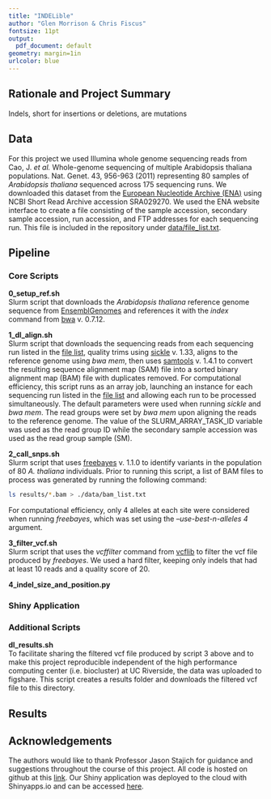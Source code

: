 ```yaml
---
title: "INDELible"
author: "Glen Morrison & Chris Fiscus"
fontsize: 11pt
output:
  pdf_document: default
geometry: margin=1in
urlcolor: blue
---
```

## Rationale and Project Summary  
Indels, short for insertions or deletions, are mutations 

## Data 
For this project we used Illumina whole genome sequencing reads from Cao, J. *et al.* Whole-genome sequencing of multiple Arabidopsis thaliana populations. Nat. Genet. 43, 956-963 (2011) representing 80 samples of *Arabidopsis thaliana* sequenced across 175 sequencing runs.  We downloaded this dataset from the [European Nucleotide Archive (ENA)](https://www.ebi.ac.uk/ena) using NCBI Short Read Archive accession SRA029270. We used the ENA website interface to create a file consisting of the sample accession, secondary sample accession, run accession, and FTP addresses for each sequencing run. This file is included in the repository under [data/file_list.txt](https://github.com/biodataprog/teamproject-indelible/blob/master/data/file_list.txt).    

## Pipeline  
### Core Scripts 
**0_setup_ref.sh**  
Slurm script that downloads the *Arabidopsis thaliana* reference genome sequence from [EnsemblGenomes](http://ensemblgenomes.org/) and references it with the *index* command from [bwa](https://github.com/lh3/bwa) v. 0.7.12. 

**1_dl_align.sh**  
Slurm script that downloads the sequencing reads from each sequencing run listed in the [file list](https://github.com/biodataprog/teamproject-indelible/blob/master/data/file_list.txt), quality trims using [sickle](https://github.com/najoshi/sickle) v. 1.33, aligns to the reference genome using *bwa mem*, then uses [samtools](https://github.com/samtools/samtools) v. 1.4.1 to convert the resulting sequence alignment map (SAM) file into a sorted binary alignment map (BAM) file with duplicates removed. For computational efficiency, this script runs as an array job, launching an instance for each sequencing run listed in the [file list](https://github.com/biodataprog/teamproject-indelible/blob/master/data/file_list.txt) and allowing each run to be processed simultaneously. The default parameters were used when running *sickle* and *bwa mem*. The read groups were set by *bwa mem* upon aligning the reads to the reference genome. The value of the SLURM_ARRAY_TASK_ID variable was used as the read group ID while the secondary sample accession was used as the read group sample (SM).     

**2_call_snps.sh**   
Slurm script that uses [freebayes](https://github.com/ekg/freebayes) v. 1.1.0 to identify variants in the population of 80 *A. thaliana* individuals. Prior to running this script, a list of BAM files to process was generated by running the following command: 
```bash
ls results/*.bam > ./data/bam_list.txt
``` 
For computational efficiency, only 4 alleles at each site were considered when running *freebayes*, which was set using the *--use-best-n-alleles 4* argument.  

**3_filter_vcf.sh**  
Slurm script that uses the *vcffilter* command from [vcflib](https://github.com/vcflib/vcflib) to filter the vcf file produced by *freebayes*. We used a hard filter, keeping only indels that had at least 10 reads and a quality score of 20. 

**4_indel_size_and_position.py**  


### Shiny Application 

### Additional Scripts
**dl_results.sh**  
To facilitate sharing the filtered vcf file produced by script 3 above and to make this project reproducible independent of the high performance computing center (i.e. biocluster) at UC Riverside, the data was uploaded to figshare. This script creates a results folder and downloads the filtered vcf file to this directory.  

## Results 

## Acknowledgements
The authors would like to thank Professor Jason Stajich for guidance and suggestions throughout the course of this project. All code is hosted on github at this [link](https://github.com/biodataprog/teamproject-indelible). Our Shiny application was deployed to the cloud with Shinyapps.io and can be accessed [here](link to shiny app).   
